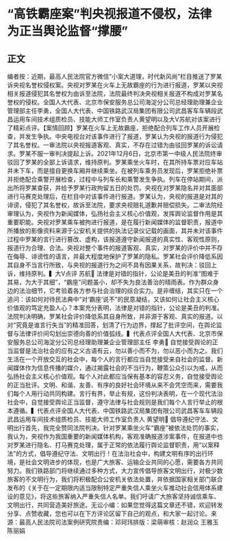 # “高铁霸座案”判央视报道不侵权，法律为正当舆论监督“撑腰”
## 正文
编者按：近期，最高人民法院官方微信“小案大道理，时代新风尚”栏目推送了罗某诉央视名誉权侵权案。央视对罗某在火车上无故霸座的行为进行报道，罗某以央视相关报道侵犯其名誉权为由诉至法院，法院最终判决央视相关报道不构成对罗某名誉权的侵权。全国人大代表、北京市保安服务总公司海淀分公司总经理助理兼企业管理部主任李勇，全国人大代表、中国铁路武汉局集团有限公司武昌客车车辆段武昌运用车间技术组质检员、技能大师工作室负责人黄望明以及大V苏航对该案进行了精彩点评。【案情回顾】罗某在火车上无故霸座，拒绝配合列车工作人员开展检查，并发生争执。中央电视台对该事件进行了报道，罗某认为央视的报道行为侵犯了其名誉权。一审法院以央视报道客观、真实，不存在过错为由驳回罗某的诉讼请求。罗某不服一审判决提起上诉。2021年12月6日，北京市第一中级人民法院终审驳回了罗某的全部上诉请求，维持原判。罗某乘坐火车时，在其所持车票对应车站并未下车，而是擅自更换车厢并继续乘坐。在被列车乘务员发现后，罗某拒绝补票并拒绝配合乘警开展检查，过程中与列车长和乘警发生争执。列车在停站期间，派出所将罗某查获，并给予罗某行政拘留五日的处罚。央视在对罗某隐名并对其面部进行马赛克处理后，在栏目中对该事件进行报道。罗某认为，央视的报道是对其的诽谤，侵犯了其名誉权，故诉至法院，要求央视赔礼道歉并赔偿损失。二审法院经审理认为，央视作为新闻媒体，弘扬社会主义核心价值观，发挥舆论监督作用是其重要职能。央视对罗某乘车被拘进行报道，是在履行新闻媒体的监督职责，报道中所播放的影像资料来源于公安机关提供的执法记录仪记载的画面，其并未对该事件过程中罗某的言行进行篡改、虚构，该报道遵守新闻报道的真实性、客观性原则，报道行为合理、合法。央视对整个事件的报道客观、真实，对罗某的评价中并不存在侮辱、诽谤性的语言，并最大程度地保护了罗某的隐私。罗某社会评价降低系因其自身不当言行所致，与央视的报道行为之间不具有因果关系，故判决：驳回上诉，维持原判。▍大V点评 苏航🔹 法律是对错的指针，公论是美丑的判准“图难于其易，为大于其细”，“霸座”问题虽小，却不失为良法善治的晴雨表。作为群众身边的法治细节，它考验着各方参与社会治理的综合实力。是非缠结，其实只在一个追问：该如何对待民法典中“对‘霸座’说不”的民意凝结，又该如何让社会主义核心价值观的笃定充盈人心？本案充分表明，法律是对错的指针，公论是美丑的判准。法院判决明确，罗某社会评价降低系其自身所致，并非源于客观、真实的报道。以对“究竟是谁言行失当”的精准回答，划清了行为边界，撑起了批评空间，在舆论监督与法律评价间勾划出崇德向善的价值弧线。▍代表点评全国人大代表、北京市保安服务总公司海淀分公司总经理助理兼企业管理部主任 李勇🔹 自觉接受舆论的正当监督是法治社会的应有之义古语有云，勿以善小而不为，勿以恶小而为之。我们生活在一个开放交互的社会中，每个人的言行都应当自觉接受来自社会的监督。新闻媒体作为信息传播的媒介，通过揭露社会的不当行为，鞭策公众引以为戒，从而弘扬社会主义核心价值观。每个人对此都应当保有基本的容忍义务，自觉接受舆论的正当批评。文明、和谐、友善、有序的良好社会环境从来不会凭空而来，需要我们每个人用行动共同构建。言行有界，举止有规，这份判决表明，在一个现代法治社会中，自觉接受舆论正当监督，遵守法律与社会规则是我们每个人言行举止的根本遵循。▍代表点评全国人大代表、中国铁路武汉局集团有限公司武昌客车车辆段武昌运用车间技术组质检员、技能大师工作室负责人 黄望明🔹 倡导遵纪守法、文明出行首先，我完全赞同法院判决。针对罗某乘坐火车“霸座”被依法处罚的事实，我认为，央视作为我国重要的新闻媒体机构，客观准确报道涉案事件，在报道中也对罗某进行隐名、打马赛克处理，属于正常的依法履行舆论监督职责，用“以案释法”的方式，倡导遵纪守法、文明出行！在法治社会中，构建文明有序的出行环境，是社会文明进步的体现，也是广大旅客、运输企业共同的心愿，需要各方共同努力。我们铁路部门将继续通过多种方式，大力宣传倡导旅客文明出行，对极少数旅客的不文明行为，我们将积极配合公安机关依法处置，并依据国家相关部门联合发布的《关于在一定期限内适当限制特定严重失信人乘坐火车推动社会信用体系建设的意见》，将这些旅客纳入严重失信人名单。我们吁请广大旅客坚持诚信乘车、文明出行，共同营造美好旅途。无讼小编：如果您觉得这篇文章还不错，欢迎转发分享、点赞收藏，您也可以在下方评论区留下自己的观点，和大家一起讨论。来源：最高人民法院司法案例研究院责编：邓珂玮排版：梁萌审核：赵润众 王雅玉 陈丽娟